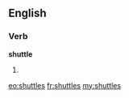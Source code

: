 ==English==

===Verb===
'''shuttle'''

# {{third-person singular of|shuttle}}


[[eo:shuttles]]
[[fr:shuttles]]
[[my:shuttles]]